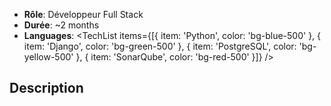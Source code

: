 
- **Rôle**: Développeur Full Stack
- **Durée**: ~2 months
- **Languages**: <TechList items={[{ item: 'Python', color: 'bg-blue-500' }, { item: 'Django', color: 'bg-green-500' }, { item: 'PostgreSQL', color: 'bg-yellow-500' }, { item: 'SonarQube', color: 'bg-red-500' }]} />

## Description
